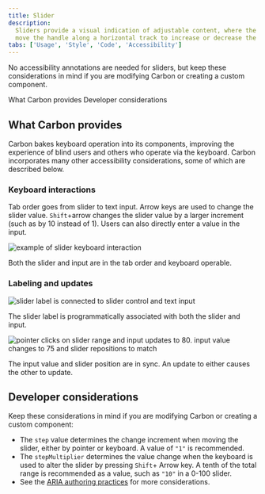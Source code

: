 ```yaml
---
title: Slider
description:
  Sliders provide a visual indication of adjustable content, where the user can
  move the handle along a horizontal track to increase or decrease the value.
tabs: ['Usage', 'Style', 'Code', 'Accessibility']
---
```


<PageDescription>

No accessibility annotations are needed for sliders, but keep these considerations in mind if you are modifying Carbon or creating a custom component.

</PageDescription>

<AnchorLinks>
  <AnchorLink>What Carbon provides</AnchorLink>
  <AnchorLink>Developer considerations</AnchorLink>
</AnchorLinks>

## What Carbon provides

Carbon bakes keyboard operation into its components, improving the experience of blind users and others who operate via the keyboard. Carbon incorporates many other accessibility considerations, some of which are described below.

### Keyboard interactions

Tab order goes from slider to text input. Arrow keys are used to change the slider value. `Shift`+arrow changes the slider value by a larger increment (such as by 10 instead of 1). Users can also directly enter a value in the input.

<Row>
<Column colLg={8}>

![example of slider keyboard interaction](images/slider-accessibility-1.png)

</Column>
</Row>

Both the slider and input are in the tab order and keyboard operable.

### Labeling and updates

<Row>
<Column colLg={8}>

![slider label is connected to slider control and text input](images/slider-accessibility-2.png)

</Column>
</Row>

The slider label is programmatically associated with both the slider and input.

<Row>
<Column colLg={8}>

![pointer clicks on slider range and input updates to 80. input value changes to 75 and slider repositions to match](images/slider-accessibility-3.png)

</Column>
</Row>

The input value and slider position are in sync. An update to either causes the other to update.

## Developer considerations

Keep these considerations in mind if you are modifying Carbon or creating a custom component:

* The `step` value determines the change increment when moving the slider, either by pointer or keyboard. A value of `"1"` is recommended.
* The `stepMultiplier` determines the value change when the keyboard is used to alter the slider by pressing `Shift`+ Arrow key. A tenth of the total range is recommended as a value, such as `"10"` in a 0-100 slider.
* See the [ARIA authoring practices](https://www.w3.org/TR/wai-aria-practices-1.2/#slider) for more considerations.